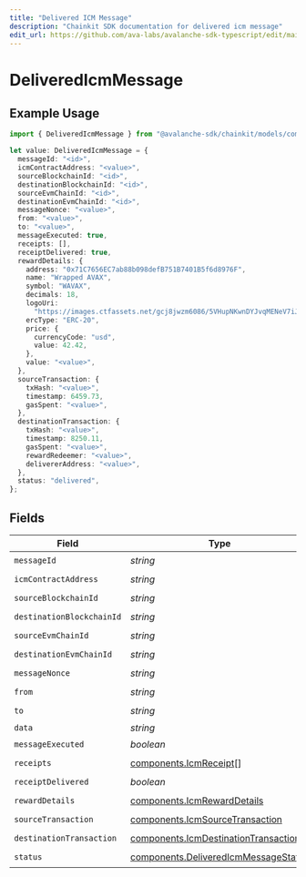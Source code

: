 ```yaml
---
title: "Delivered ICM Message"
description: "Chainkit SDK documentation for delivered icm message"
edit_url: https://github.com/ava-labs/avalanche-sdk-typescript/edit/main/chainkit/docs/models/components/deliveredicmmessage.md
---
```


# DeliveredIcmMessage

## Example Usage

```typescript
import { DeliveredIcmMessage } from "@avalanche-sdk/chainkit/models/components";

let value: DeliveredIcmMessage = {
  messageId: "<id>",
  icmContractAddress: "<value>",
  sourceBlockchainId: "<id>",
  destinationBlockchainId: "<id>",
  sourceEvmChainId: "<id>",
  destinationEvmChainId: "<id>",
  messageNonce: "<value>",
  from: "<value>",
  to: "<value>",
  messageExecuted: true,
  receipts: [],
  receiptDelivered: true,
  rewardDetails: {
    address: "0x71C7656EC7ab88b098defB751B7401B5f6d8976F",
    name: "Wrapped AVAX",
    symbol: "WAVAX",
    decimals: 18,
    logoUri:
      "https://images.ctfassets.net/gcj8jwzm6086/5VHupNKwnDYJvqMENeV7iJ/fdd6326b7a82c8388e4ee9d4be7062d4/avalanche-avax-logo.svg",
    ercType: "ERC-20",
    price: {
      currencyCode: "usd",
      value: 42.42,
    },
    value: "<value>",
  },
  sourceTransaction: {
    txHash: "<value>",
    timestamp: 6459.73,
    gasSpent: "<value>",
  },
  destinationTransaction: {
    txHash: "<value>",
    timestamp: 8250.11,
    gasSpent: "<value>",
    rewardRedeemer: "<value>",
    delivererAddress: "<value>",
  },
  status: "delivered",
};
```

## Fields

| Field                                                                                        | Type                                                                                         | Required                                                                                     | Description                                                                                  |
| -------------------------------------------------------------------------------------------- | -------------------------------------------------------------------------------------------- | -------------------------------------------------------------------------------------------- | -------------------------------------------------------------------------------------------- |
| `messageId`                                                                                  | *string*                                                                                     | :heavy_check_mark:                                                                           | N/A                                                                                          |
| `icmContractAddress`                                                                         | *string*                                                                                     | :heavy_check_mark:                                                                           | N/A                                                                                          |
| `sourceBlockchainId`                                                                         | *string*                                                                                     | :heavy_check_mark:                                                                           | N/A                                                                                          |
| `destinationBlockchainId`                                                                    | *string*                                                                                     | :heavy_check_mark:                                                                           | N/A                                                                                          |
| `sourceEvmChainId`                                                                           | *string*                                                                                     | :heavy_check_mark:                                                                           | N/A                                                                                          |
| `destinationEvmChainId`                                                                      | *string*                                                                                     | :heavy_check_mark:                                                                           | N/A                                                                                          |
| `messageNonce`                                                                               | *string*                                                                                     | :heavy_check_mark:                                                                           | N/A                                                                                          |
| `from`                                                                                       | *string*                                                                                     | :heavy_check_mark:                                                                           | N/A                                                                                          |
| `to`                                                                                         | *string*                                                                                     | :heavy_check_mark:                                                                           | N/A                                                                                          |
| `data`                                                                                       | *string*                                                                                     | :heavy_minus_sign:                                                                           | N/A                                                                                          |
| `messageExecuted`                                                                            | *boolean*                                                                                    | :heavy_check_mark:                                                                           | N/A                                                                                          |
| `receipts`                                                                                   | [components.IcmReceipt](https://github.com/ava-labs/avalanche-sdk-typescript/blob/main/chainkit/models/components/icmreceipt.md)[]                             | :heavy_check_mark:                                                                           | N/A                                                                                          |
| `receiptDelivered`                                                                           | *boolean*                                                                                    | :heavy_check_mark:                                                                           | N/A                                                                                          |
| `rewardDetails`                                                                              | [components.IcmRewardDetails](https://github.com/ava-labs/avalanche-sdk-typescript/blob/main/chainkit/models/components/icmrewarddetails.md)                   | :heavy_check_mark:                                                                           | N/A                                                                                          |
| `sourceTransaction`                                                                          | [components.IcmSourceTransaction](https://github.com/ava-labs/avalanche-sdk-typescript/blob/main/chainkit/models/components/icmsourcetransaction.md)           | :heavy_check_mark:                                                                           | N/A                                                                                          |
| `destinationTransaction`                                                                     | [components.IcmDestinationTransaction](https://github.com/ava-labs/avalanche-sdk-typescript/blob/main/chainkit/models/components/icmdestinationtransaction.md) | :heavy_check_mark:                                                                           | N/A                                                                                          |
| `status`                                                                                     | [components.DeliveredIcmMessageStatus](https://github.com/ava-labs/avalanche-sdk-typescript/blob/main/chainkit/models/components/deliveredicmmessagestatus.md) | :heavy_check_mark:                                                                           | N/A                                                                                          |